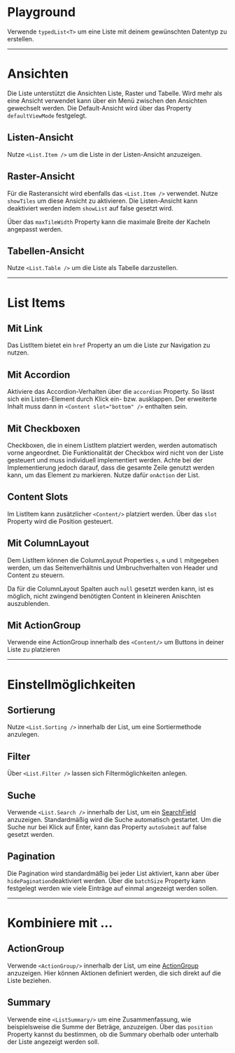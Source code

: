 # Playground

Verwende `typedList<T>` um eine Liste mit deinem gewünschten Datentyp zu
erstellen.

<LiveCodeEditor />

---

# Ansichten

Die Liste unterstützt die Ansichten Liste, Raster und Tabelle. Wird mehr als
eine Ansicht verwendet kann über ein Menü zwischen den Ansichten gewechselt
werden. Die Default-Ansicht wird über das Property `defaultViewMode` festgelegt.

## Listen-Ansicht

Nutze `<List.Item />` um die Liste in der Listen-Ansicht anzuzeigen.

<LiveCodeEditor example="mode-list" editorCollapsed />

## Raster-Ansicht

Für die Rasteransicht wird ebenfalls das `<List.Item />` verwendet. Nutze
`showTiles` um diese Ansicht zu aktivieren. Die Listen-Ansicht kann deaktiviert
werden indem `showList` auf false gesetzt wird.

Über das `maxTileWidth` Property kann die maximale Breite der Kacheln angepasst
werden.

<LiveCodeEditor example="mode-tile" editorCollapsed />

## Tabellen-Ansicht

Nutze `<List.Table />` um die Liste als Tabelle darzustellen.

<LiveCodeEditor example="mode-table" editorCollapsed />

---

# List Items

## Mit Link

Das ListItem bietet ein `href` Property an um die Liste zur Navigation zu
nutzen.

<LiveCodeEditor example="item-link" editorCollapsed />

## Mit Accordion

Aktiviere das Accordion-Verhalten über die `accordion` Property. So lässt sich
ein Listen-Element durch Klick ein- bzw. ausklappen. Der erweiterte Inhalt muss
dann in `<Content slot="bottom" />` enthalten sein.

<LiveCodeEditor example="item-accordion" editorCollapsed />

## Mit Checkboxen

Checkboxen, die in einem ListItem platziert werden, werden automatisch vorne
angeordnet. Die Funktionalität der Checkbox wird nicht von der Liste gesteuert
und muss individuell implementiert werden. Achte bei der Implementierung jedoch
darauf, dass die gesamte Zeile genutzt werden kann, um das Element zu markieren.
Nutze dafür `onAction` der List.

<LiveCodeEditor example="item-checkbox" editorCollapsed />

## Content Slots

Im ListItem kann zusätzlicher `<Content/>` platziert werden. Über das `slot`
Property wird die Position gesteuert.

<LiveCodeEditor example="item-content" editorCollapsed />

## Mit ColumnLayout

Dem ListItem können die ColumnLayout Properties `s`, `m` und `l` mitgegeben
werden, um das Seitenverhältnis und Umbruchverhalten von Header und Content zu
steuern.

<LiveCodeEditor example="item-column-layout" editorCollapsed />

Da für die ColumnLayout Spalten auch `null` gesetzt werden kann, ist es möglich,
nicht zwingend benötigten Content in kleineren Anischten auszublenden.

<LiveCodeEditor example="item-column-layout-hidden" editorCollapsed />

## Mit ActionGroup

Verwende eine ActionGroup innerhalb des `<Content/>` um Buttons in deiner Liste
zu platzieren

<LiveCodeEditor example="item-action-group" editorCollapsed />

---

# Einstellmöglichkeiten

## Sortierung

Nutze `<List.Sorting />` innerhalb der List, um eine Sortiermethode anzulegen.

## Filter

Über `<List.Filter />` lassen sich Filtermöglichkeiten anlegen.

## Suche

Verwende `<List.Search />` innerhalb der List, um ein
[SearchField](/03-components/form-controls/search-field) anzuzeigen.
Standardmäßig wird die Suche automatisch gestartet. Um die Suche nur bei Klick
auf Enter, kann das Property `autoSubmit` auf false gesetzt werden.

## Pagination

Die Pagination wird standardmäßig bei jeder List aktiviert, kann aber über
`hidePagination`deaktiviert werden. Über die `batchSize` Property kann
festgelegt werden wie viele Einträge auf einmal angezeigt werden sollen.

<LiveCodeEditor editorCollapsed />

---

# Kombiniere mit ...

## ActionGroup

Verwende `<ActionGroup/>` innerhalb der List, um eine
[ActionGroup](/03-components/actions/action-group) anzuzeigen. Hier können
Aktionen definiert werden, die sich direkt auf die Liste beziehen.

<LiveCodeEditor example="actionGroup" editorCollapsed />

## Summary

Verwende eine `<ListSummary/>` um eine Zusammenfassung, wie beispielsweise die
Summe der Beträge, anzuzeigen. Über das `position` Property kannst du bestimmen,
ob die Summary oberhalb oder unterhalb der Liste angezeigt werden soll.

<LiveCodeEditor example="summary" editorCollapsed />
